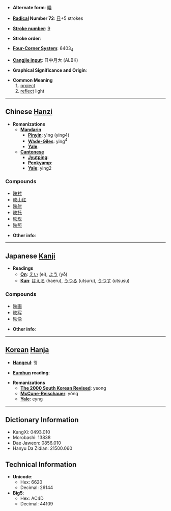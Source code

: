 * '''Alternate form''': [[暎]]

* '''[[Wiktionary:Chinese radical index| Radical]] Number 72''': [[Wiktionary:Chinese radical index 日|日]]+5 strokes

* '''[[Wiktionary:Chinese total strokes index|Stroke number]]''': [[Wiktionary:Chinese total strokes index 9|9]]

* '''Stroke order''': 

* '''[[Wiktionary:Chinese four corner index|Four-Corner System]]''': 6403<sub>4</sub>

* '''[[Wiktionary:Chinese Cangjie index|Cangjie input]]''': 日中月大 (ALBK)

* '''Graphical Significance and Origin''': 

* '''Common Meaning'''
*# [[project]]
*# [[reflect]] light


----

== Chinese [[Hanzi]] ==

* '''Romanizations'''
** '''[[Mandarin]]'''
*** '''[[Pinyin]]''': yìng (ying4)
*** '''[[Wade-Giles]]''': ying<sup>4</sup>
*** '''[[Yale]]''': 
** '''[[Cantonese]]'''
*** '''[[Jyutping]]''':
*** '''[[Penkyamp]]''': 
*** '''[[Yale]]''': ying2

===Compounds===
*[[映衬]]
*[[映山红]]
*[[映射]]
*[[映托]]
*[[映现]]
*[[映照]]

* '''Other info''': 

----

== Japanese [[Kanji]] ==

* '''Readings'''
** '''[[On]]''': [[えい]] (ei), [[よう]] (yō)
** '''[[Kun]]''': [[はえる]] (haeru), [[うつる]] (utsuru), [[うつす]] (utsusu)

===Compounds===
*[[映画]]
*[[映写]]
*[[映像]]

* '''Other info''':  

----

== [[Korean]] [[Hanja]] ==

* '''[[Hangeul]]''': 영

* '''[[Eumhun]] reading''': 

* '''Romanizations'''
** '''[[The 2000 South Korean Revised Romanization|The 2000 South Korean Revised]]''': yeong
** '''[[McCune-Reischauer]]''': yŏng
** '''[[Yale]]''': eyng

----

== Dictionary Information ==

* KangXi: 0493.010
* Morobashi: 13838
* Dae Jaweon: 0856.010
* Hanyu Da Zidian: 21500.060

== Technical Information ==

* '''Unicode''':
** Hex: 6620
** Decimal: 26144
* '''Big5''':
** Hex: AC4D
** Decimal: 44109